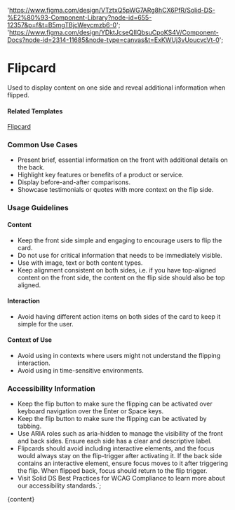 

  'https://www.figma.com/design/VTztxQ5pWG7ARg8hCX6PfR/Solid-DS-%E2%80%93-Component-Library?node-id=655-12357&p=f&t=B5mgTBjcWeycmzb6-0';
  'https://www.figma.com/design/YDktJcseQIIQbsuCpoKS4V/Component-Docs?node-id=2314-11685&node-type=canvas&t=ExKWUj3vUoucvcVt-0';

# Flipcard

Used to display content on one side and reveal additional information when flipped.

<DefaultStory />

<DocumentationLinks storybookLink="${storybookLink}" figmaLibrary="${figmaLibrary}" figmaDocs="${figmaDocs}" />

#### Related Templates

[Flipcard](/?path=/docs/templates-flipcard--docs)

### Common Use Cases

- Present brief, essential information on the front with additional details on the back.
- Highlight key features or benefits of a product or service.
- Display before-and-after comparisons.
- Showcase testimonials or quotes with more context on the flip side.

### Usage Guidelines

#### Content

- Keep the front side simple and engaging to encourage users to flip the card.
- Do not use for critical information that needs to be immediately visible.
- Use with image, text or both content types.
- Keep alignment consistent on both sides, i.e. if you have top-aligned content on the front side, the content on the flip side should also be top aligned.

#### Interaction

- Avoid having different action items on both sides of the card to keep it simple for the user.

#### Context of Use

- Avoid using in contexts where users might not understand the flipping interaction.
- Avoid using in time-sensitive environments.

### Accessibility Information

- Keep the flip button to make sure the flipping can be activated over keyboard navigation over the Enter or Space keys.
- Keep the flip button to make sure the flipping can be activated by tabbing.
- Use ARIA roles such as aria-hidden to manage the visibility of the front and back sides. Ensure each side has a clear and descriptive label.
- Flipcards should avoid including interactive elements, and the focus would always stay on the flip-trigger after activating it. If the back side contains an interactive element, ensure focus moves to it after triggering the flip. When flipped back, focus should return to the flip trigger.
- Visit <sd-link href="https://www.figma.com/design/YDktJcseQIIQbsuCpoKS4V/Component-Docs?node-id=10708-5011&t=Z1FxSGWkmXG5r5sw-4" target="_blank">Solid DS Best Practices for WCAG Compliance</sd-link> to learn more about our accessibility standards.`;

<Meta title="Components/sd-flipcard/Overview" />

<OverviewFormatter story={FlipcardStories.Default}>{content}</OverviewFormatter>
